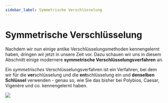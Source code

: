 ```yaml
---
sidebar_label: Symmetrische Verschlüsselung
---
```


# Symmetrische Verschlüsselung
Nachdem wir nun einige antike Verschlüsselungsmethoden kennengelernt haben, dringen wir jetzt in unsere Zeit vor. Dazu schauen wir uns in diesem Abschnitt einige modernere **symmetrische Verschlüsselungsverfahren** an.

Ein _symmetrisches_ Verschlüsselungsverfahren ist ein Verfahren, bei dem wir für die **ver**schlüsselung und die **ent**schlüsselung ein und **denselben Schlüssel** verwenden - genau so, wie Sie das bisher bei Polybios, Caesar, Vigenère und co. kennengelernt haben.

![](img/symmetrisch.png)
